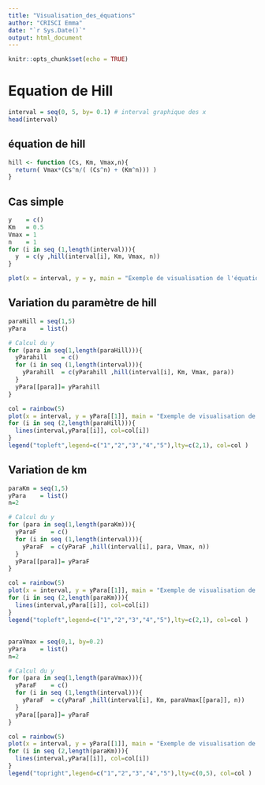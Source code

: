 ```yaml
---
title: "Visualisation_des_équations"
author: "CRISCI Emma"
date: "`r Sys.Date()`"
output: html_document
---
```


```r
knitr::opts_chunk$set(echo = TRUE)
```

# Equation de Hill

```r
interval = seq(0, 5, by= 0.1) # interval graphique des x
head(interval)
```

## équation de hill
```r
hill <- function (Cs, Km, Vmax,n){
  return( Vmax*(Cs^n/( (Cs^n) + (Km^n))) )
}
```


## Cas simple
```r
y    = c()
Km   = 0.5
Vmax = 1
n    = 1
for (i in seq (1,length(interval))){
  y  = c(y ,hill(interval[i], Km, Vmax, n))
}
```

```r
plot(x = interval, y = y, main = "Exemple de visualisation de l'équation de Hill (n=1)", xlab= "Concentration du ligand L", ylab= "Vitesse de Réaction", las=1, type="l")
```

## Variation du paramètre de hill
```r
paraHill = seq(1,5)
yPara    = list()

# Calcul du y 
for (para in seq(1,length(paraHill))){
  yParahill    = c()
  for (i in seq (1,length(interval))){
    yParahill  = c(yParahill ,hill(interval[i], Km, Vmax, para))
  }
  yPara[[para]]= yParahill
}
```

```r
col = rainbow(5)
plot(x = interval, y = yPara[[1]], main = "Exemple de visualisation de l'équation de Hill, Variation du paramètre de Hill", xlab= "Concentration du ligand L", ylab= "Vitesse de Réaction", las=1, ylim=c(0,Vmax), col=col[1],type="l")
for (i in seq (2,length(paraHill))){
  lines(interval,yPara[[i]], col=col[i])
}
legend("topleft",legend=c("1","2","3","4","5"),lty=c(2,1), col=col )

```

## Variation de km 

```r
paraKm = seq(1,5)
yPara    = list()
n=2

# Calcul du y 
for (para in seq(1,length(paraKm))){
  yParaF    = c()
  for (i in seq (1,length(interval))){
    yParaF  = c(yParaF ,hill(interval[i], para, Vmax, n))
  }
  yPara[[para]]= yParaF
}
```

```r
col = rainbow(5)
plot(x = interval, y = yPara[[1]], main = "Exemple de visualisation de l'équation de Hill, Variation du Km", xlab= "Concentration du ligand L", ylab= "Vitesse de Réaction", las=1, ylim=c(0,Vmax), col=col[1],type="l")
for (i in seq (2,length(paraKm))){
  lines(interval,yPara[[i]], col=col[i])
}
legend("topleft",legend=c("1","2","3","4","5"),lty=c(2,1), col=col )

```

##

```r
paraVmax = seq(0,1, by=0.2)
yPara    = list()
n=2

# Calcul du y 
for (para in seq(1,length(paraVmax))){
  yParaF    = c()
  for (i in seq (1,length(interval))){
    yParaF  = c(yParaF ,hill(interval[i], Km, paraVmax[[para]], n))
  }
  yPara[[para]]= yParaF
}
```

```r
col = rainbow(5)
plot(x = interval, y = yPara[[1]], main = "Exemple de visualisation de l'équation de Hill, Variation du Vmax", xlab= "Concentration du ligand L", ylab= "Vitesse de Réaction", las=1, ylim=c(0,1), col=col[1],type="l")
for (i in seq (2,length(paraKm))){
  lines(interval,yPara[[i]], col=col[i])
}
legend("topright",legend=c("1","2","3","4","5"),lty=c(0,5), col=col )

```
